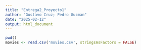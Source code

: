```yaml
---
title: "Entrega2_Proyecto1"
author: "Gustavo Cruz; Pedro Guzman"
date: "2025-02-12"
output: html_document
---
```


```r
pwd()
movies <- read.csv('movies.csv', stringsAsFactors = FALSE)
```